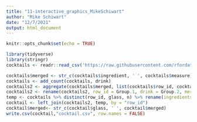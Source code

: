 ```yaml
---
title: "11-interactive_graphics_MikeSchiwart"
author: "Mike Schiwart"
date: "12/7/2021"
output: html_document
---
```


```r
knitr::opts_chunk$set(echo = TRUE)
```


```r
library(tidyverse) 
library(stringr)
cocktails <- readr::read_csv('https://raw.githubusercontent.com/rfordatascience/tidytuesday/master/data/2020/2020-05-26/cocktails.csv')

cocktails$merged <- str_c(cocktails$ingredient, ' ', cocktails$measure)
cocktails <- add_count(cocktails, drink)
cocktails2 <- aggregate(cocktails$merged, list(cocktails$row_id, cocktails$drink), paste, collapse= " ", simplify = FALSE)
cocktails2 <- rename(cocktails2, row_id = Group.1, drink = Group.2, merged = x)
temp <- cocktails %>% distinct(row_id, glass, n) %>% rename(ingredients = n)
cocktail <- left_join(cocktails2, temp, by = "row_id")
cocktail$merged<- str_c(cocktail$glass, ' ', cocktail$merged)
write.csv(cocktail,"cocktail.csv", row.names = FALSE)
```

